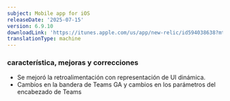 ```yaml
---
subject: Mobile app for iOS
releaseDate: '2025-07-15'
version: 6.9.10
downloadLink: 'https://itunes.apple.com/us/app/new-relic/id594038638?mt=8'
translationType: machine
---
```


### característica, mejoras y correcciones

* Se mejoró la retroalimentación con representación de UI dinámica.
* Cambios en la bandera de Teams GA y cambios en los parámetros del encabezado de Teams